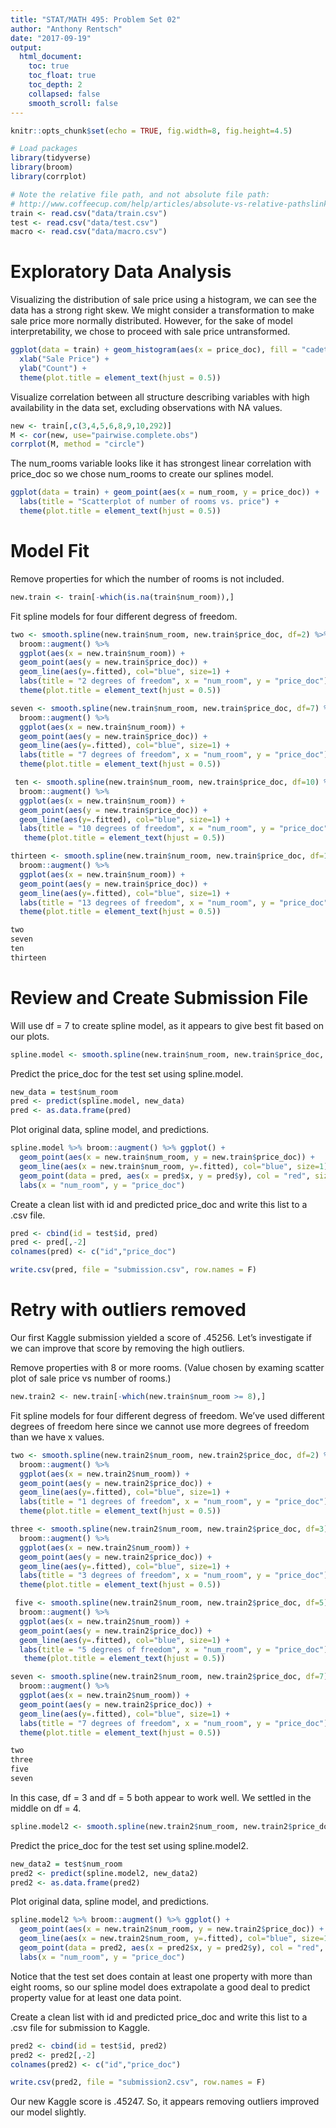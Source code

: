 ```yaml
---
title: "STAT/MATH 495: Problem Set 02"
author: "Anthony Rentsch"
date: "2017-09-19"
output:
  html_document:
    toc: true
    toc_float: true
    toc_depth: 2
    collapsed: false
    smooth_scroll: false
---
```


```r
knitr::opts_chunk$set(echo = TRUE, fig.width=8, fig.height=4.5)

# Load packages
library(tidyverse)
library(broom)
library(corrplot)

# Note the relative file path, and not absolute file path:
# http://www.coffeecup.com/help/articles/absolute-vs-relative-pathslinks/
train <- read.csv("data/train.csv")
test <- read.csv("data/test.csv")
macro <- read.csv("data/macro.csv")
```


# Exploratory Data Analysis

Visualizing the distribution of sale price using a histogram, we can see the data has a strong right skew. We might consider a transformation to make sale price more normally distributed. However, for the sake of model interpretability, we chose to proceed with sale price untransformed.
```r
ggplot(data = train) + geom_histogram(aes(x = price_doc), fill = "cadetblue3", bins = 60, color = "cadetblue4")+ ggtitle("Histogram of Home Prices") + 
  xlab("Sale Price") +
  ylab("Count") +
  theme(plot.title = element_text(hjust = 0.5))
```

Visualize correlation between all structure describing variables with high availability in the data set, excluding observations with NA values.
```r
new <- train[,c(3,4,5,6,8,9,10,292)]
M <- cor(new, use="pairwise.complete.obs")
corrplot(M, method = "circle")
```

The num_rooms variable looks like it has strongest linear correlation with price_doc so we chose num_rooms to create our splines model.
```r
ggplot(data = train) + geom_point(aes(x = num_room, y = price_doc)) + 
  labs(title = "Scatterplot of number of rooms vs. price") +
  theme(plot.title = element_text(hjust = 0.5))
```

# Model Fit

Remove properties for which the number of rooms is not included.
```r
new.train <- train[-which(is.na(train$num_room)),]
```

Fit spline models for four different degress of freedom.
```r
two <- smooth.spline(new.train$num_room, new.train$price_doc, df=2) %>%
  broom::augment() %>% 
  ggplot(aes(x = new.train$num_room)) +
  geom_point(aes(y = new.train$price_doc)) +
  geom_line(aes(y=.fitted), col="blue", size=1) +
  labs(title = "2 degrees of freedom", x = "num_room", y = "price_doc") +
  theme(plot.title = element_text(hjust = 0.5))

seven <- smooth.spline(new.train$num_room, new.train$price_doc, df=7) %>%
  broom::augment() %>% 
  ggplot(aes(x = new.train$num_room)) +
  geom_point(aes(y = new.train$price_doc)) +
  geom_line(aes(y=.fitted), col="blue", size=1) +
  labs(title = "7 degrees of freedom", x = "num_room", y = "price_doc") +
  theme(plot.title = element_text(hjust = 0.5))

 ten <- smooth.spline(new.train$num_room, new.train$price_doc, df=10) %>%
  broom::augment() %>% 
  ggplot(aes(x = new.train$num_room)) +
  geom_point(aes(y = new.train$price_doc)) +
  geom_line(aes(y=.fitted), col="blue", size=1) +
  labs(title = "10 degrees of freedom", x = "num_room", y = "price_doc") +
   theme(plot.title = element_text(hjust = 0.5))

thirteen <- smooth.spline(new.train$num_room, new.train$price_doc, df=13) %>%
  broom::augment() %>% 
  ggplot(aes(x = new.train$num_room)) +
  geom_point(aes(y = new.train$price_doc)) +
  geom_line(aes(y=.fitted), col="blue", size=1) +
  labs(title = "13 degrees of freedom", x = "num_room", y = "price_doc") +
  theme(plot.title = element_text(hjust = 0.5))

two
seven
ten
thirteen
```

# Review and Create Submission File

Will use df = 7 to create spline model, as it appears to give best fit based on our plots.
```r
spline.model <- smooth.spline(new.train$num_room, new.train$price_doc, df = 7)
```

Predict the price_doc for the test set using spline.model.
```r
new_data = test$num_room
pred <- predict(spline.model, new_data)
pred <- as.data.frame(pred)
```

Plot original data, spline model, and predictions.
```r
spline.model %>% broom::augment() %>% ggplot() +
  geom_point(aes(x = new.train$num_room, y = new.train$price_doc)) +
  geom_line(aes(x = new.train$num_room, y=.fitted), col="blue", size=1) +
  geom_point(data = pred, aes(x = pred$x, y = pred$y), col = "red", size = 3) +
  labs(x = "num_room", y = "price_doc")
```

Create a clean list with id and predicted price_doc and write this list to a .csv file.
```r
pred <- cbind(id = test$id, pred)
pred <- pred[,-2]
colnames(pred) <- c("id","price_doc")

write.csv(pred, file = "submission.csv", row.names = F)
```

# Retry with outliers removed

Our first Kaggle submission yielded a score of .45256. Let’s investigate if we can improve that score by removing the high outliers.

Remove properties with 8 or more rooms. (Value chosen by examing scatter plot of sale price vs number of rooms.)
```r
new.train2 <- new.train[-which(new.train$num_room >= 8),]
```

Fit spline models for four different degress of freedom. We’ve used different degrees of freedom here since we cannot use more degrees of freedom than we have x values.
```r
two <- smooth.spline(new.train2$num_room, new.train2$price_doc, df=2) %>%
  broom::augment() %>% 
  ggplot(aes(x = new.train2$num_room)) +
  geom_point(aes(y = new.train2$price_doc)) +
  geom_line(aes(y=.fitted), col="blue", size=1) +
  labs(title = "1 degrees of freedom", x = "num_room", y = "price_doc") +
  theme(plot.title = element_text(hjust = 0.5))

three <- smooth.spline(new.train2$num_room, new.train2$price_doc, df=3) %>%
  broom::augment() %>% 
  ggplot(aes(x = new.train2$num_room)) +
  geom_point(aes(y = new.train2$price_doc)) +
  geom_line(aes(y=.fitted), col="blue", size=1) +
  labs(title = "3 degrees of freedom", x = "num_room", y = "price_doc") +
  theme(plot.title = element_text(hjust = 0.5))

 five <- smooth.spline(new.train2$num_room, new.train2$price_doc, df=5) %>%
  broom::augment() %>% 
  ggplot(aes(x = new.train2$num_room)) +
  geom_point(aes(y = new.train2$price_doc)) +
  geom_line(aes(y=.fitted), col="blue", size=1) +
  labs(title = "5 degrees of freedom", x = "num_room", y = "price_doc") +
   theme(plot.title = element_text(hjust = 0.5))

seven <- smooth.spline(new.train2$num_room, new.train2$price_doc, df=7) %>%
  broom::augment() %>% 
  ggplot(aes(x = new.train2$num_room)) +
  geom_point(aes(y = new.train2$price_doc)) +
  geom_line(aes(y=.fitted), col="blue", size=1) +
  labs(title = "7 degrees of freedom", x = "num_room", y = "price_doc") +
  theme(plot.title = element_text(hjust = 0.5))

two
three
five
seven
```

In this case, df = 3 and df = 5 both appear to work well. We settled in the middle on df = 4.
```r
spline.model2 <- smooth.spline(new.train2$num_room, new.train2$price_doc, df = 4)
```

Predict the price_doc for the test set using spline.model2.
```r
new_data2 = test$num_room
pred2 <- predict(spline.model2, new_data2)
pred2 <- as.data.frame(pred2)
```

Plot original data, spline model, and predictions.
```r
spline.model2 %>% broom::augment() %>% ggplot() +
  geom_point(aes(x = new.train2$num_room, y = new.train2$price_doc)) +
  geom_line(aes(x = new.train2$num_room, y=.fitted), col="blue", size=1) +
  geom_point(data = pred2, aes(x = pred2$x, y = pred2$y), col = "red", size = 3) +
  labs(x = "num_room", y = "price_doc")
```

Notice that the test set does contain at least one property with more than eight rooms, so our spline model does extrapolate a good deal to predict property value for at least one data point.

Create a clean list with id and predicted price_doc and write this list to a .csv file for submission to Kaggle.
```r
pred2 <- cbind(id = test$id, pred2)
pred2 <- pred2[,-2]
colnames(pred2) <- c("id","price_doc")

write.csv(pred2, file = "submission2.csv", row.names = F)
```

Our new Kaggle score is .45247. So, it appears removing outliers improved our model slightly.